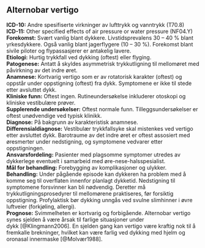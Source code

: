 ## Alternobar vertigo {#sec-alternobar}

**ICD-10:** Andre spesifiserte virkninger av lufttrykk og vanntrykk (T70.8)\
**ICD-11:** Other specified effects of air pressure or water pressure (NF04.Y)\
**Forekomst:** Svært vanlig blant dykkere. Livstidsprevalens 30 -- 40 % blant yrkesdykkere. Også vanlig blant jagerflygere (10 -- 30 %). Forekomst blant sivile piloter og flypassasjerer er antakelig lavere.\
**Etiologi:** Hurtig trykkfall ved dykking (oftest) eller flyging.\
**Patogenese:** Antatt å skyldes asymmetrisk trykkutligning til mellomøret med påvirkning av det indre øret.\
**Anamnese:** Kortvarig vertigo som er av rotatorisk karakter (oftest) og oppstår under oppstigning (oftest) fra dykk. Symptomene er ikke til stede etter avsluttet dykk.\
**Kliniske funn:** Oftest ingen. Rutineundersøkelse inkluderer otoskopi og kliniske vestibulære prøver.\
**Supplerende undersøkelser:** Oftest normale funn. Tilleggsundersøkelser er oftest unødvendige ved typisk klinikk.\
**Diagnose:** På bakgrunn av karakteristisk anamnese.\
**Differensialdiagnose:** Vestibulær trykkfallsyke skal mistenkes ved vertigo etter avsluttet dykk. Barotraume av det indre øret er oftest assosiert med øresmerter under nedstigning, og symptomene vedvarer etter oppstigningen.\
**Ansvarsfordeling:** Pasienter med plagsomme symptomer utredes av dykkerlege eventuelt i samarbeid med øre-nese-halsspesialist.\
**Mål for behandling:** Forebygging av komplikasjoner og ulykker.\
**Behandling:** Under pågående episode kan dykkeren ha problem med å komme seg til overflaten innenfor planlagt dykketid. Nedstigning til symptomene forsvinner kan bli nødvendig. Deretter må trykkutligningsprosedyrer til mellomørene praktiseres, før forsiktig oppstigning. Profylaktisk bør dykking unngås ved svulne slimhinner i øvre luftveier (forkjøling, allergi).\
**Prognose:** Svimmelheten er kortvarig og forbigående. Alternobar vertigo synes sjelden å være årsak til farlige situasjoner under dykk [@Klingmann2006]. En sjelden gang kan vertigo være kraftig nok til å fremkalle brekninger, hvilket kan være farlig ved dykking med hjelm og oronasal innermaske [@Molvær1988].
